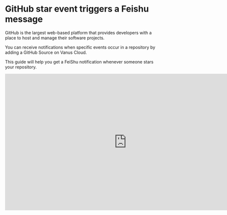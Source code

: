 # GitHub star event triggers a Feishu message

GitHub is the largest web-based platform that provides developers with a place to host and manage their software projects.

You can receive notifications when specific events occur in a repository by adding a GitHub Source on Vanus Cloud.

This guide will help you get a FeiShu notification whenever someone stars your repository.

<iframe width="800" height="450" src="https://www.youtube.com/embed/pMWOGgLXYjQ" title="YouTube video player" frameBorder="0" allowFullScreen={true} allow="accelerometer; autoplay; clipboard-write; encrypted-media; gyroscope; picture-in-picture; web-share"></iframe>
